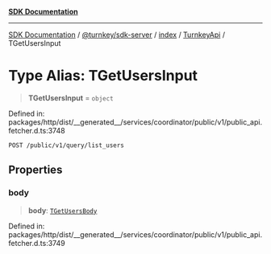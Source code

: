 [**SDK Documentation**](../../../../../../README.mdx)

***

[SDK Documentation](../../../../../../packages.mdx) / [@turnkey/sdk-server](../../../../README.mdx) / [index](../../../README.mdx) / [TurnkeyApi](../README.mdx) / TGetUsersInput

# Type Alias: TGetUsersInput

> **TGetUsersInput** = `object`

Defined in: packages/http/dist/\_\_generated\_\_/services/coordinator/public/v1/public\_api.fetcher.d.ts:3748

`POST /public/v1/query/list_users`

## Properties

### body

> **body**: [`TGetUsersBody`](TGetUsersBody.mdx)

Defined in: packages/http/dist/\_\_generated\_\_/services/coordinator/public/v1/public\_api.fetcher.d.ts:3749
